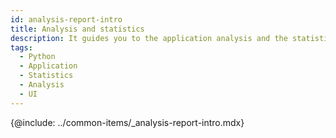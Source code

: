 ```yaml
---
id: analysis-report-intro
title: Analysis and statistics
description: It guides you to the application analysis and the statistics menu.
tags:
  - Python
  - Application
  - Statistics
  - Analysis
  - UI
---
```


<!-- 분석과 통계 / 애플리케이션 분석하기 -->

<!-- 분석 개요 필요 / 검토하기?-->

{@include: ../common-items/_analysis-report-intro.mdx} 
